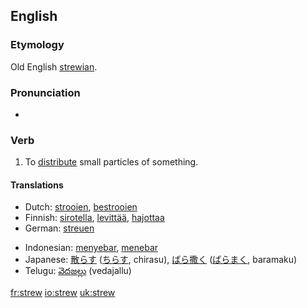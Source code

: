 ==English==
===Etymology===
Old English [[strewian]].

=== Pronunciation ===
*{{IPA|/stru:/}}

=== Verb ===
{{irregverb|'''to strew'''|'''[[strews]]'''|'''[[strewed]]'''|'''[[strewn]] '''or''' [[strewed]]'''|'''[[strewing]]'''}}

# To [[distribute]] small particles of something.

==== Translations ====
{{top}}
*Dutch: [[strooien]], [[bestrooien]]
*Finnish: [[sirotella]], [[levittää]], [[hajottaa]]
*German: [[streuen]]
{{mid}}
*Indonesian: [[sebar|menyebar]], [[tebar|menebar]]
*Japanese: [[散らす]] ([[ちらす]], chirasu), [[ばら撒く]] ([[ばらまく]], baramaku)
*Telugu: [[వెదజల్లు]] (vedajallu)
{{bottom}}

[[fr:strew]]
[[io:strew]]
[[uk:strew]]